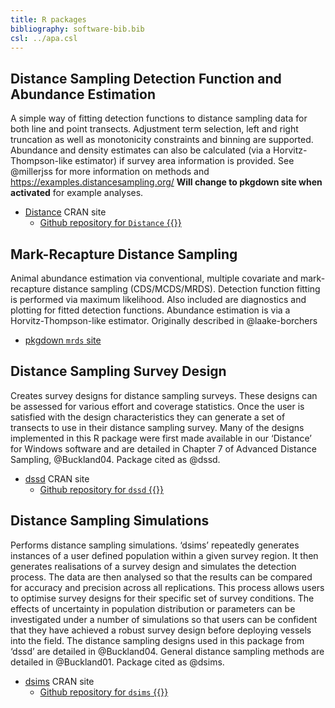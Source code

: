 ```yaml
---
title: R packages
bibliography: software-bib.bib
csl: ../apa.csl
---
```


::::: {.grid}

:::: {.g-col-6}

::: {.callout-note appearance="minimal"}
## Distance Sampling Detection Function and Abundance Estimation

A simple way of fitting detection functions to distance sampling data for both line and point transects. Adjustment term selection, left and right truncation as well as monotonicity constraints and binning are supported. Abundance and density estimates can also be calculated (via a Horvitz-Thompson-like estimator) if survey area information is provided. See @millerjss for more information on methods and <https://examples.distancesampling.org/> **Will change to pkgdown site when activated** for example analyses.

- [Distance](https://cran.r-project.org/web/packages/Distance/index.html) CRAN site
  - [Github repository for `Distance` {{<fa brands github>}}](https://github.com/DistanceDevelopment/Distance)

:::
    
::::

:::: {.g-col-6}

::: {.callout-note appearance="minimal"}
## Mark-Recapture Distance Sampling

Animal abundance estimation via conventional, multiple covariate and mark-recapture distance sampling (CDS/MCDS/MRDS). Detection function fitting is performed via maximum likelihood. Also included are diagnostics and plotting for fitted detection functions. Abundance estimation is via a Horvitz-Thompson-like estimator. Originally described in @laake-borchers

- [pkgdown `mrds` site](http://distancedevelopment.github.io/mrds/index.html)            

:::

::::

:::: {.g-col-6}

::: {.callout-note appearance="minimal"}
## Distance Sampling Survey Design

Creates survey designs for distance sampling surveys. These designs can be assessed for various effort and coverage statistics. Once the user is satisfied with the design characteristics they can generate a set of transects to use in their distance sampling survey. Many of the designs implemented in this R package were first made available in our 'Distance' for Windows software and are detailed in Chapter 7 of Advanced Distance Sampling, @Buckland04. Package cited as @dssd.

- [dssd](https://cran.r-project.org/web/packages/dssd/index.html) CRAN site
  - [Github repository for `dssd` {{<fa brands github>}}](https://github.com/DistanceDevelopment/dssd)           

:::

::::

:::: {.g-col-6}

::: {.callout-note appearance="minimal"}
## Distance Sampling Simulations

Performs distance sampling simulations. 'dsims' repeatedly generates instances of a user defined population within a given survey region. It then generates realisations of a survey design and simulates the detection process. The data are then analysed so that the results can be compared for accuracy and precision across all replications. This process allows users to optimise survey designs for their specific set of survey conditions. The effects of uncertainty in population distribution or parameters can be investigated under a number of simulations so that users can be confident that they have achieved a robust survey design before deploying vessels into the field. The distance sampling designs used in this package from 'dssd' are detailed in @Buckland04. General distance sampling methods are detailed in @Buckland01. Package cited as @dsims.

- [dsims](https://cran.r-project.org/web/packages/dsims/index.html) CRAN site
  - [Github repository for `dsims` {{<fa brands github>}}](https://github.com/DistanceDevelopment/dsims)         

:::

::::

:::::